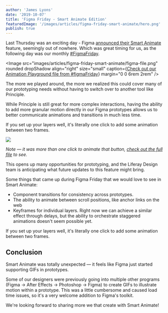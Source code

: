 ```yaml
---
author: 'James Lyons'
date: '2019-10-07'
title: 'Figma Friday - Smart Animate Edition'
featuredImage: '/images/articles/figma-friday-smart-animate/hero.png'
publish: true
---
```



Last Thursday was an exciting day - Figma [announced their Smart Animate](https://twitter.com/figmadesign/status/1179843916243357697) feature, seemingly out of nowhere. Which was great timing for us, as the following day was our monthly [#FigmaFriday](https://twitter.com/liferaydesign/status/1137064729006895105).

<Image
	src="images/articles/figma-friday-smart-animate/figma-file.png"
	rounded
	dropShadow
	align="right"
	size="small"
	caption={<a href="https://www.figma.com/file/G75x6nzemEEt4DXzfPuHx5/animation-playground?node-id=12%3A0" target="_new">Check out our Animation Playground file from #figmaFriday</a>}
	margin="0 0 6rem 2rem"
/>

The more we played around, the more we realized this could cover many of our prototyping needs without having to switch over to another tool like Principle.

While Principle is still great for more complex interactions, having the ability to add more granular motion directly in our Figma prototypes allows us to better communicate animations and transitions in much less time.

If you set up your layers well, it's literally one click to add some animation between two frames.

<Image
	src="images/articles/figma-friday-smart-animate/smart-animate-download.gif"
	rounded
	dropShadow
	caption="A highly animated button that we made entirely in Figma using Smart Animate paired with hover, click, and delay interactions."
	margin="4rem auto"
/>

_Note — it was more than one click to animate that button, [check out the full file](https://www.figma.com/file/G75x6nzemEEt4DXzfPuHx5/animation-playground?node-id=12%3A0) to see._

This opens up many opportunities for prototyping, and the Liferay Design team is anticipating what future updates to this feature might bring.

Some things that came up during Figma Friday that we would love to see in Smart Animate:

-   Component transitions for consistency across prototypes.
-   The ability to animate between scroll positions, like anchor links on the web
-   Keyframes for individual layers. Right now we can achieve a similar effect through delays, but the ability to orchestrate staggered animations doesn't seem possible yet.

<aside>
	If you set up your layers well, it's literally one click to add some animation between
	two frames.
</aside>

## Conclusion

Smart Animate was totally unexpected — it feels like Figma just started supporting GIFs in prototypes.

Some of our designers were previously going into multiple other programs (Figma → After Effects → Photoshop → Figma) to create GIFs to illustrate motion within a prototype. This was a little cumbersome and caused load time issues, so it's a very welcome addition to Figma's toolkit.

We're looking forward to sharing more we that create with Smart Animate!
